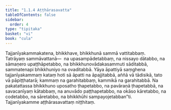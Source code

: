 ```yaml
---
title: "1.1.4 Aṭṭhārasavatta"
tableOfContents: false
sidebar:
  order: 4
type: "tipitaka"
basket: "vi"
book: "cula"
---
```



<DynamicBreadcrumb />

<Division number="7" book="cula">

<Paragraph number="43" book="cula">
Tajjanīyakammakatena, bhikkhave, bhikkhunā sammā vattitabbaṃ. Tatrāyaṃ sammāvattanā—  na upasampādetabbaṃ, na nissayo dātabbo, na sāmaṇero upaṭṭhāpetabbo, na bhikkhunovādakasammuti sāditabbā, sammatenapi bhikkhuniyo na ovaditabbā. Yāya āpattiyā saṃghena tajjanīyakammaṃ kataṃ hoti sā āpatti na āpajjitabbā, aññā vā tādisikā, tato vā pāpiṭṭhatarā; kammaṃ na garahitabbaṃ, kammikā na garahitabbā. Na pakatattassa bhikkhuno uposatho ṭhapetabbo, na pavāraṇā ṭhapetabbā, na savacanīyaṃ kātabbaṃ, na anuvādo paṭṭhapetabbo, na okāso kāretabbo, na codetabbo, na sāretabbo, na bhikkhūhi sampayojetabban”ti.

</Paragraph>
</Division>

<Paragraph number="44" type="center" book="cula">
Tajjanīyakamme aṭṭhārasavattaṃ niṭṭhitaṃ.
</Paragraph>